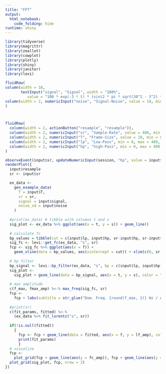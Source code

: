 ```yaml
---
title: "FFT"
output: 
  html_notebook:
    code_folding: hide
runtime: shiny
---
```


```r
library(tidyverse)
library(magrittr)
library(zeallot)
library(cowplot)
library(plotly)
library(shiny)
library(janitor)
library(levi)
```

```r
fluidRow(
column(width = 10,
       textInput("signal", "Signal", width = "100%", 
          value = "100 * exp(-3 * t) * (sin(2 * pi * sqrt(30^2 - 3^2) * t))")),
column(width = 2, numericInput("noise", "Signal-Noise", value = 10, min = 0, max = 100, step = 1))
)



fluidRow(
  column(width = 2, actionButton("resample", "resample")), 
  column(width = 2, numericInput("sr", "Sample-Rate", value = 400, min = 0, max = 400)),
  column(width = 2, numericInput("T", "Frame-Size", value = 10, min = 0, max = 10)),
  column(width = 2, numericInput("lp", "Low-Pass", min = 0, max = 400, value = 0)),
  column(width = 2, numericInput("hp", "high-Pass", min = 0, max = 400, value = 400))
)

observeEvent(input$sr, updateNumericInput(session, "hp", value = input$sr/2, max = input$sr/2))
renderPlot({
  input$resample
  sr <- input$sr

  ex_data <-
    gen_example_data(
      T = input$T,
      sr = sr,
      signal = input$signal,
      noise_sd = input$noise
    )
  
  #print(ex_data) # tibble with columns t and s
  sig_plot <- ex_data %>% ggplot(aes(x = t, y = s)) + geom_line()
  
  # calculate fc
  bp_values = tibble(cut = c(input$lp, input$hp, sr-input$hp, sr-input$lp))
  sig_fc <- levi::get_fc(ex_data, "s", sr)
  fcp <- sig_fc %>% ggplot(aes(x = f)) +
    geom_vline(data = bp_values, aes(xintercept = cut)) + xlim(c(0, sr / 2))
  
  # bp filter
  bp_signal <- levi::bp_filter(ex_data, "s", bp = c(input$lp, input$hp), sr)
  sig_plot <-
    sig_plot + geom_line(data = bp_signal, aes(x = t, y = s), color = "red")
  
  # max amplitude
  c(f_max, fmax_amp) %<-% max_freq(sig_fc, sr)
  fcp <-
    fcp + labs(subtitle = str_glue("Dom. Freq. {round(f_max, 2)} Hz / Amp: {round(fmax_amp, 1)}"))
  
  #print(sr)
  c(fit_params, fitted) %<-% 
    (ex_data %>% fit_lorentz("s", sr))
  
  if(!is.null(fitted)) 
    {
      fcp <- fcp + geom_line(data = fitted, aes(x = f, y = lf_amp), color = "red")
      print(fit_params)    
      }
  # visualize
  fcp <-
    plot_grid(fcp + geom_line(aes(y = fc_amp)), fcp + geom_line(aes(y = fc_arg)))
  plot_grid(sig_plot, fcp, nrow = 2)
})
```

